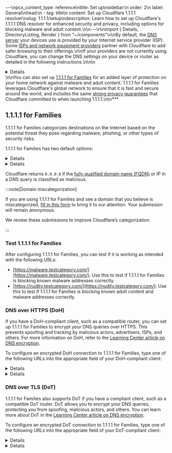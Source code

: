 ---\npcx_content_type: reference\ntitle: Set up\nsidebar:\n  order: 2\n  label: General\nhead:\n  - tag: title\n    content: Set up Cloudflare 1.1.1.1 resolver\nslug: 1.1.1.1/setup\ndescription: Learn how to set up Cloudflare's 1.1.1.1 DNS resolver for enhanced security and privacy, including options for blocking malware and adult content.\n\n---\n\nimport { Details, DirectoryListing, Render } from "~/components"\n\nBy default, the [DNS server](https://www.cloudflare.com/learning/dns/what-is-dns/) your devices use is provided by your Internet service provider (ISP). Some [ISPs and network equipment providers](/1.1.1.1/infrastructure/network-operators/) partner with Cloudflare to add safer browsing to their offerings.\n\nIf your providers are not currently using Cloudflare, you can change the DNS settings on your device or router as detailed in the following instructions.\n\n\n<Details header="Device or router specific guides">\n\n<DirectoryListing />\n\n\n</Details>\n\nYou can also set up [1.1.1.1 for Families](#1111-for-families) for an added layer of protection on your home network against malware and adult content. 1.1.1.1 for Families leverages Cloudflare's global network to ensure that it is fast and secure around the world, and includes the same [strong privacy guarantees](/1.1.1.1/privacy/public-dns-resolver/) that Cloudflare committed to when launching 1.1.1.1.\n\n***

## 1.1.1.1 for Families

1.1.1.1 for Families categorizes destinations on the Internet based on the potential threat they pose regarding malware, phishing, or other types of security risks.

1.1.1.1 for Families has two default options:


<Details header="Block malware">

Use the following DNS resolvers to block malicious content:

* `1.1.1.2`
* `1.0.0.2`
* `2606:4700:4700::1112`
* `2606:4700:4700::1002`


</Details>


<Details header="Block malware and adult content">

Use the following DNS resolvers to block malware and adult content:

* `1.1.1.3`
* `1.0.0.3`
* `2606:4700:4700::1113`
* `2606:4700:4700::1003`


</Details>

Cloudflare returns `0.0.0.0` if the [fully qualified domain name (FQDN)](https://en.wikipedia.org/wiki/Fully_qualified_domain_name) or IP in a DNS query is classified as malicious.

:::note[Domain miscategorization]


If you are using 1.1.1.1 for Families and see a domain that you believe is miscategorized, [fill in this form](https://radar.cloudflare.com/categorization-feedback/) to bring it to our attention. Your submission will remain anonymous.

We review these submissions to improve Cloudflare’s categorization.


:::

### Test 1.1.1.1 for Families

After configuring 1.1.1.1 for Families, you can test if it is working as intended with the following URLs:

* [https://malware.testcategory.com/](https://malware.testcategory.com/): Use this to test if 1.1.1.1 for Families is blocking known malware addresses correctly.
* [https://nudity.testcategory.com/](https://nudity.testcategory.com/): Use this to test if 1.1.1.1 for Families is blocking known adult content and malware addresses correctly.

### DNS over HTTPS (DoH)

If you have a DoH-compliant client, such as a compatible router, you can set up 1.1.1.1 for Families to encrypt your DNS queries over HTTPS. This prevents spoofing and tracking by malicious actors, advertisers, ISPs, and others. For more information on DoH, refer to the [Learning Center article on DNS encryption](https://www.cloudflare.com/learning/dns/dns-over-tls/).

To configure an encrypted DoH connection to 1.1.1.1 for Families, type one of the following URLs into the appropriate field of your DoH-compliant client:


<Details header="Block malware">

```txt
https://security.cloudflare-dns.com/dns-query
```


</Details>


<Details header="Block malware and adult content">

```txt
https://family.cloudflare-dns.com/dns-query
```


</Details>

### DNS over TLS (DoT)

1.1.1.1 for Families also supports DoT if you have a compliant client, such as a compatible DoT router. DoT allows you to encrypt your DNS queries, protecting you from spoofing, malicious actors, and others. You can learn more about DoT in the [Learning Center article on DNS encryption](https://www.cloudflare.com/learning/dns/dns-over-tls/).

To configure an encrypted DoT connection to 1.1.1.1 for Families, type one of the following URLs into the appropriate field of your DoT-compliant client:


<Details header="Block malware">

```txt
security.cloudflare-dns.com
```


</Details>


<Details header="Block malware and adult content">

```txt
family.cloudflare-dns.com
```


</Details>
